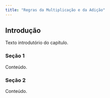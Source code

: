 ```yaml
---
title: "Regras da Multiplicação e da Adição"
---
```


## Introdução

Texto introdutório do capítulo.

### Seção 1

Conteúdo.

### Seção 2

Conteúdo.

